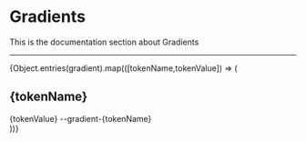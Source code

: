 
<Meta title="Tokens/Gradients" />

# Gradients

This is the documentation section about Gradients

---

<div 
  style={{
    display: 'grid', 
    gap: '2rem', 
    marginTop: '1.5rem', 
    width: '450px'
  }}
>
  {Object.entries(gradient).map(([tokenName,tokenValue]) => (
    <div>
      <h2 
        style={{ 
          borderBottom: 'none' 
        }}
      >
        {tokenName}
      </h2>
      <div 
        style={{
          display: 'grid', 
          gap: '0.5rem' 
        }}
      >
        <div 
          style={{ 
            height: '70px', 
            borderRadius: '4px', 
            boxShadow: '3px 2px 12px rgba(0,0,0,0.15)', 
            background: `linear-gradient(to right, ${tokenValue})`
          }}
        />
        <span 
          style={{ 
            fontSize: '0.75rem', 
            fontFamily: 'monospace'
          }}
        >
          {tokenValue}
        </span>
        <span 
          style={{ 
            fontSize: '0.75rem', 
            fontFamily: 'monospace'
          }}
        >
          --gradient-{tokenName}
        </span>
      </div>
    </div>
  ))}
</div>